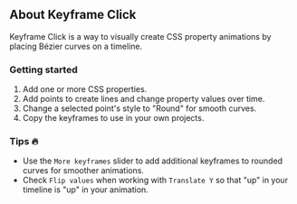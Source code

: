 ## About Keyframe Click

Keyframe Click is a way to visually create CSS property animations by placing Bézier curves on a
timeline.

### Getting started

1. Add one or more CSS properties.
2. Add points to create lines and change property values over time.
3. Change a selected point's style to "Round" for smooth curves.
4. Copy the keyframes to use in your own projects.

### Tips 🔥

- Use the `More keyframes` slider to add additional keyframes to rounded curves for smoother
  animations.
- Check `Flip values` when working with `Translate Y` so that "up" in your timeline is "up" in your
  animation.
